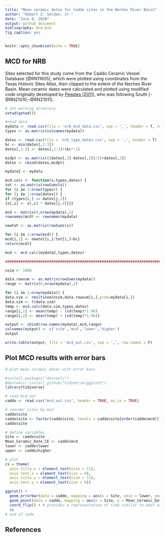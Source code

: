 ```yaml
---
title: "Mean ceramic dates for Caddo sites in the Neches River Basin"
author: "Robert Z. Selden, Jr."
date: "June 8, 2020"
output: github_document
bibliography: mcd.bib
fig_caption: yes
---
```


```r
knitr::opts_chunk$set(echo = TRUE)
```

## MCD for NRB

Sites selected for this study come from the Caddo Ceramic Vessel Database [@RN11605], which were plotted using coordinates from the Texas Historic Sites Atlas, then clipped to the extent of the Neches River Basin. Mean ceramic dates were calculated and plotted using modified code originally developed by [Peeples (2011)](http://www.mattpeeples.net/mcd.html), who was following South [-@RN21010;-@RN21011].

```r
# set working directory
setwd(getwd())

#read data
mydata <- read.csv(file = 'nrb_mcd_data.csv', sep = ',', header = T, row.names = 1)
types <- as.matrix(colnames(mydata))

dates <- read.csv(file = 'nrb_type_dates.csv', sep = ',', header = T)
bc <- min(dates[,2:3])
dates[,2:3] <- dates[,2:3]+(bc*-1)

midpt <- as.matrix(((dates[,3]-dates[,2])/2)+dates[,2])
dates <- cbind(dates,midpt)

mydata2 <- mydata

mcd.calc <- function(x,types,dates) {
tot <- as.matrix(rowSums(x))
for (i in 1:nrow(types)) {
for (j in 1:nrow(dates)) {
if (types[i,] == dates[j,1]) 
{x[,i] <- x[,i] * dates[j,4]}}}

mcd <- matrix(0,nrow(mydata),1)
rownames(mcd) <- rownames(mydata)

newtot <- as.matrix(rowSums(x))

for (i in 1:nrow(mcd)) {
mcd[i,1] <- newtot[i,]/tot[i,]+bc}
return(mcd)}

mcd <- mcd.calc(mydata2,types,dates)

###############################################################################

nsim <- 1000

data.rowsum <- as.matrix(rowSums(mydata))
range <- matrix(0,nrow(mydata),2)

for (i in 1:nrow(mydata)) {
data.sim <- rmultinom(nsim,data.rowsum[i,],prob=mydata[i,])
data.sim <- t(data.sim)
temp <- mcd.calc(data.sim,types,dates)
range[i,1] <- mean(temp) - (sd(temp)*1.96)
range[i,2] <- mean(temp) + (sd(temp)*1.96)}

output <- cbind(row.names(mydata),mcd,range)
colnames(output) <- c('site','mcd','lower','higher')
output

write.table(output, file = 'mcd_out.csv', sep = ',', row.names = F)
```

## Plot MCD results with error bars

```r
# plot mean ceramic dates with error bars

#install.packages("devtools")
#devtools::install_github("tidyverse/ggplot2")
library(tidyverse)

# read mcd_out
caddo <- read.csv("mcd_out.csv", header = TRUE, as.is = TRUE)

# reorder sites by mcd
caddo$site
caddo$site <- factor(caddo$site, levels = caddo$site[order(caddo$mcd)])
caddo$site

# define variables
Site <- caddo$site
Mean_Ceramic_Date_CE <- caddo$mcd
lower <- caddo$lower
upper <- caddo$higher

# plot
cs = theme(
  axis.title.x = element_text(size = 11),
  axis.text.x = element_text(size = 8),
  axis.title.y = element_text(size = 11),
  axis.text.y = element_text(size = 6))

ggplot() +
  geom_errorbar(data = caddo, mapping = aes(x = Site, ymin = lower, ymax = upper), width = 0.2, size = 1, colour = "springgreen4") +
  geom_point(data = caddo, mapping = aes(x = Site, y = Mean_Ceramic_Date_CE), size = 2, shape = 21, fill = "white") +
  coord_flip() + # provides a representation of time similar to what archaeologists are used to seeing
  cs
# end of code
```

## References
